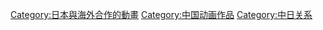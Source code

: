 [[Category:日本與海外合作的動畫|Category:日本與海外合作的動畫]]
[[Category:中国动画作品|Category:中国动画作品]]
[[Category:中日关系|Category:中日关系]]
